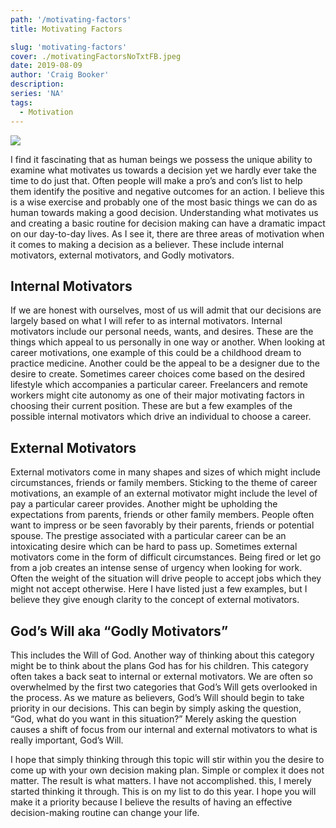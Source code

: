 ```yaml
---
path: '/motivating-factors'
title: Motivating Factors

slug: 'motivating-factors'
cover: ./motivatingFactorsNoTxtFB.jpeg
date: 2019-08-09
author: 'Craig Booker'
description:
series: 'NA'
tags:
  - Motivation
---
```


![](/images/motivatingFactors.jpeg)

I find it fascinating that as human beings we possess the unique ability to examine what motivates us towards a decision yet we hardly ever take the time to do just that. Often people will make a pro’s and con’s list to help them identify the positive and negative outcomes for an action. I believe this is a wise exercise and probably one of the most basic things we can do as human towards making a good decision. Understanding what motivates us and creating a basic routine for decision making can have a dramatic impact on our day-to-day lives. As I see it, there are three areas of motivation when it comes to making a decision as a believer. These include internal motivators, external motivators, and Godly motivators.

## Internal Motivators

If we are honest with ourselves, most of us will admit that our decisions are largely based on what I will refer to as internal motivators. Internal motivators include our personal needs, wants, and desires. These are the things which appeal to us personally in one way or another. When looking at career motivations, one example of this could be a childhood dream to practice medicine. Another could be the appeal to be a designer due to the desire to create. Sometimes career choices come based on the desired lifestyle which accompanies a particular career. Freelancers and remote workers might cite autonomy as one of their major motivating factors in choosing their current position. These are but a few examples of the possible internal motivators which drive an individual to choose a career.

## External Motivators

External motivators come in many shapes and sizes of which might include circumstances, friends or family members. Sticking to the theme of career motivations, an example of an external motivator might include the level of pay a particular career provides. Another might be upholding the expectations from parents, friends or other family members. People often want to impress or be seen favorably by their parents, friends or potential spouse. The prestige associated with a particular career can be an intoxicating desire which can be hard to pass up. Sometimes external motivators come in the form of difficult circumstances. Being fired or let go from a job creates an intense sense of urgency when looking for work. Often the weight of the situation will drive people to accept jobs which they might not accept otherwise. Here I have listed just a few examples, but I believe they give enough clarity to the concept of external motivators.

## God’s Will aka “Godly Motivators”

This includes the Will of God. Another way of thinking about this category might be to think about the plans God has for his children. This category often takes a back seat to internal or external motivators. We are often so overwhelmed by the first two categories that God’s Will gets overlooked in the process. As we mature as believers, God’s Will should begin to take priority in our decisions. This can begin by simply asking the question, “God, what do you want in this situation?” Merely asking the question causes a shift of focus from our internal and external motivators to what is really important, God’s Will.

I hope that simply thinking through this topic will stir within you the desire to come up with your own decision making plan. Simple or complex it does not matter. The result is what matters. I have not accomplished. this, I merely started thinking it through. This is on my list to do this year. I hope you will make it a priority because I believe the results of having an effective decision-making routine can change your life.
